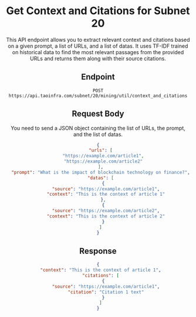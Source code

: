 

<Header />
<DocsSidebar>


# Get Context and Citations for Subnet 20

This API endpoint allows you to extract relevant context and citations based on a given prompt, a list of URLs, and a list of datas. 
It uses TF-IDF trained on historical data to find the most relevant passages from the provided URLs and returns them along with their source citations.

<div className="text-left items-left">
<APICall />
</div>

## Endpoint

`POST https://api.taoinfra.com/subnet/20/mining/util/context_and_citations`

## Request Body

You need to send a JSON object containing the list of URLs, the prompt, and the list of datas.


```json
{
  "urls": [
    "https://example.com/article1",
    "https://example.com/article2"
  ],
  "prompt": "What is the impact of blockchain technology on finance?",
  "datas": [
    {
      "source": "https://example.com/article1",
      "context": "This is the context of article 1"
    },
    {
      "source": "https://example.com/article2",
      "context": "This is the context of article 2"
    }
  ]
}
```

## Response 

```json
{
  "context": "This is the context of article 1",
  "citations": [
    {
      "source": "https://example.com/article1",
      "citation": "Citation 1 text"
    }
  ]
}
```

</DocsSidebar>